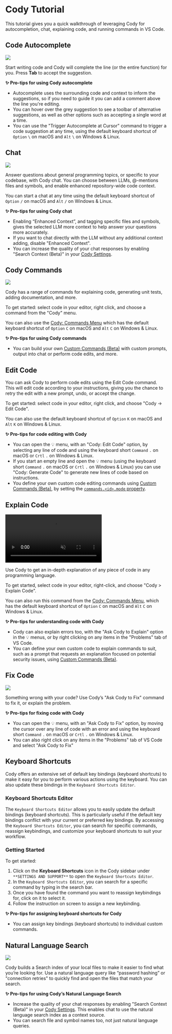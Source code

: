 # Cody Tutorial

This tutorial gives you a quick walkthrough of leveraging Cody for autocompletion, chat, explaining code, and running commands in VS Code.

## Code Autocomplete

![](https://storage.googleapis.com/sourcegraph-assets/blog/vs-code-onboarding-walkthrough-dec-2023-cody-autocomplete-tsx.gif)

Start writing code and Cody will complete the line (or the entire function) for you. Press **Tab** to accept the suggestion.

**✨ Pro-tips for using Cody autocomplete**

- Autocomplete uses the surrounding code and context to inform the suggestions, so if you need to guide it you can add a comment above the line you're editing.
- You can hover over the grey suggestion to see a toolbar of alternative suggestions, as well as other options such as accepting a single word at a time.
- You can use the "Trigger Autocomplete at Cursor" command to trigger a code suggestion at any time, using the default keyboard shortcut of `Option` `\` on macOS and `Alt` `\` on Windows & Linux.

## Chat

![](https://storage.googleapis.com/sourcegraph-assets/blog/blog-vscode-v018-release/blog-v018-context-controls-002.gif)

Answer questions about general programming topics, or specific to your codebase, with Cody chat. You can choose between LLMs, @-mentions files and symbols, and enable enhanced repository-wide code context.

You can start a chat at any time using the default keyboard shortcut of `Option` `/` on macOS and `Alt` `/` on Windows & Linux.

**✨ Pro-tips for using Cody chat**

- Enabling “Enhanced Context”, and tagging specific files and symbols, gives the selected LLM more context to help answer your questions more accurately.
- If you want to chat directly with the LLM without any additional context adding, disable "Enhanced Context".
- You can increase the quality of your chat responses by enabling "Search Context (Beta)" in your [Cody Settings](command:cody.status-bar.interacted).

## Cody Commands

![](https://storage.googleapis.com/sourcegraph-assets/blog/vs-code-onboarding-walkthrough-dec-2023-explain.gif)

Cody has a range of commands for explaining code, generating unit tests, adding documentation, and more.

To get started: select code in your editor, right click, and choose a command from the "Cody" menu.

You can also use the [Cody: Commands Menu](command:cody.menu.commands) which has the default keyboard shortcut of `Option` `C` on macOS and `Alt` `C` on Windows & Linux.

**✨ Pro-tips for using Cody commands**

- You can build your own [Custom Commands (Beta)](https://sourcegraph.com/docs/cody/custom-commands) with custom prompts, output into chat or perform code edits, and more.

## Edit Code

You can ask Cody to perform code edits using the Edit Code command. This will edit code according to your instructions, giving you the chance to retry the edit with a new prompt, undo, or accept the change.

To get started: select code in your editor, right click, and choose "Cody → Edit Code".

You can also use the default keyboard shortcut of `Option` `K` on macOS and `Alt` `K` on Windows & Linux.

**✨ Pro-tips for code editing with Cody**

- You can open the 💡 menu, with an "Cody: Edit Code" option, by selecting any line of code and using the keyboard short `Command` `.` on macOS or `Crtl` `.` on Windows & Linux.
- If you start an empty line and open the 💡 menu (using the keyboard short `Command` `.` on macOS or `Crtl` `.` on Windows & Linux) you can use "Cody: Generate Code" to generate new lines of code based on instructions.
- You define your own custom code editing commands using [Custom Commands (Beta)](https://sourcegraph.com/docs/cody/custom-commands), by setting the [`commands.<id>.mode` property](https://sourcegraph.com/docs/cody/capabilities/commands#commands-id-mode).

## Explain Code

<video autoPlay muted loop playsInline>
    <source
        type="video/mp4"
        src="https://storage.googleapis.com/sourcegraph-assets/website/Product%20Animations/cody-explain-code-aug2023.mp4"
    />
</video>

Use Cody to get an in-depth explanation of any piece of code in any programming language.

To get started, select code in your editor, right-click, and choose "Cody > Explain Code".

You can also run this command from the [Cody: Commands Menu](command:cody.menu.commands), which has the default keyboard shortcut of `Option` `C` on macOS and `Alt` `C` on Windows & Linux.

**✨ Pro-tips for understanding code with Cody**

- Cody can also explain errors too, with the "Ask Cody to Explain" option in the 💡 menus, or by right clicking on any items in the "Problems" tab of VS Code.
- You can define your own custom code to explain commands to suit, such as a prompt that requests an explanation focused on potential security issues, using [Custom Commands (Beta)](/cody/capabilities/custom-commands). 

## Fix Code

![](https://storage.googleapis.com/sourcegraph-assets/blog/vs-code-onboarding-walkthrough-dec-2023-ask-to-fix.gif)

Something wrong with your code? Use Cody’s "Ask Cody to Fix" command to fix it, or explain the problem.

**✨ Pro-tips for fixing code with Cody**

- You can open the 💡 menu, with an "Ask Cody to Fix" option, by moving the cursor over any line of code with an error and using the keyboard short `Command` `.` on macOS or `Crtl` `.` on Windows & Linux.
- You can also right click on any items in the "Problems" tab of VS Code and select "Ask Cody to Fix"

## Keyboard Shortcuts

Cody offers an extensive set of default key bindings (keyboard shortcuts) to make it easy for you to perform various actions using the keyboard. You can also update these bindings in the `Keyboard Shortcuts Editor`.

### Keyboard Shortcuts Editor

The `Keyboard Shortcuts Editor` allows you to easily update the default bindings (keyboard shortcuts). This is particularly useful if the default key bindings conflict with your current or preferred key bindings. By accessing the `Keyboard Shortcuts Editor`, you can search for specific commands, reassign keybindings, and customize your keyboard shortcuts to suit your workflow.

### Getting Started

To get started: 
1. Click on the **Keyboard Shortcuts** icon in the Cody sidebar under `**SETTINGS AND SUPPORT**` to open the `Keyboard Shortcuts Editor`.
2. In the `Keyboard Shortcuts Editor`, you can search for a specific command by typing in the search bar.
3. Once you have found the command you want to reassign keybindings for, click on it to select it.
4. Follow the instruction on screen to assign a new keybinding.

**✨ Pro-tips for assigning keyboard shortcuts for Cody**

- You can assign key bindings (keyboard shortcuts) to individual custom commands.

## Natural Language Search

![](https://storage.googleapis.com/sourcegraph-assets/blog/vs-code-onboarding-walkthrough-dec-2023-natural-language.gif)

Cody builds a Search index of your local files to make it easier to find what you’re looking for. Use a natural language query like “password hashing” or "connection retries" to quickly find and open the files that match your search.

**✨ Pro-tips for using Cody’s Natural Language Search**

- Increase the quality of your chat responses by enabling "Search Context (Beta)" in your [Cody Settings](command:cody.status-bar.interacted). This enables chat to use the natural language search index as a context source.
- You can search file and symbol names too, not just natural language queries.
